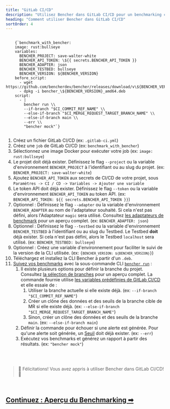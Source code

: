 ```yaml
---
title: "GitLab CI/CD"
description: "Utilisez Bencher dans GitLab CI/CD pour un benchmarking continu sur les merge requests"
heading: "Comment utiliser Bencher dans GitLab CI/CD"
sortOrder: 4
---
```



<pre>
  <code>
    {`benchmark_with_bencher:
    image: rust:bullseye
    variables:
      BENCHER_PROJECT: save-walter-white
      BENCHER_API_TOKEN: \${{ secrets.BENCHER_API_TOKEN }}
      BENCHER_ADAPTER: json
      BENCHER_TESTBED: bullseye
      BENCHER_VERSION: ${BENCHER_VERSION}
    before_script:
      - wget https://github.com/bencherdev/bencher/releases/download/v\${BENCHER_VERSION}/bencher_\${BENCHER_VERSION}_amd64.deb
      - dpkg -i bencher_\${BENCHER_VERSION}_amd64.deb
    script:
      - |
        bencher run \\
        --if-branch "$CI_COMMIT_REF_NAME" \\
        --else-if-branch "$CI_MERGE_REQUEST_TARGET_BRANCH_NAME" \\
        --else-if-branch main \\
        --err \\
        "bencher mock"`}
  </code>
</pre>

1. Créez un fichier GitLab CI/CD (ex: `.gitlab-ci.yml`)
1. Créez une `job` de GitLab CI/CD (ex: `benchmark_with_bencher`)
1. Sélectionnez une image Docker pour exécuter votre job (ex: `image: rust:bullseye`)
1. Le projet doit déjà exister. Définissez le flag `--project` ou la variable d'environnement `BENCHER_PROJECT` à l'identifiant ou au slug du projet. (ex: `BENCHER_PROJECT: save-walter-white`)
1. Ajoutez `BENCHER_API_TOKEN` aux secrets de CI/CD de votre projet, sous `Paramètres -> CI / CD -> Variables -> Ajouter une variable`
1. Le token API doit déjà exister. Définissez le flag `--token` ou la variable d'environnement `BENCHER_API_TOKEN` au token API. (ex: `BENCHER_API_TOKEN: ${{ secrets.BENCHER_API_TOKEN }}`)
1. Optionnel : Définissez le flag `--adapter` ou la variable d'environnement `BENCHER_ADAPTER` au nom de l'adaptateur souhaité. Si cela n'est pas défini, alors l'Adaptateur `magic` sera utilisé. Consultez [les adaptateurs de benchmark](/docs/fr/explanation/adapters/) pour un aperçu complet. (ex: `BENCHER_ADAPTER: json`)
1. Optionnel : Définissez le flag `--testbed` ou la variable d'environnement `BENCHER_TESTBED` à l'identifiant ou au slug du Testbed. Le Testbed **doit** déjà exister. Si cela n'est pas défini, alors le Testbed `localhost` sera utilisé. (ex: `BENCHER_TESTBED: bullseye`)
1. Optionnel : Créez une variable d'environnement pour faciliter le suivi de la version de la CLI utilisée. (ex: <code>{`BENCHER_VERSION: ${BENCHER_VERSION}`}</code>)
1. Téléchargez et installez la CLI Bencher à partir d'un `.deb`.
1. [Suivez vos benchmarks](/docs/fr/how-to/track-benchmarks/) avec la sous-commande CLI <code><a href="/docs/fr/explanation/bencher-run/">bencher run</a></code> :
    1. Il existe plusieurs options pour définir la branche du projet. Consultez [la sélection de branches](/docs/fr/explanation/branch-selection/) pour un aperçu complet. La commande fournie utilise [les variables prédéfinies de GitLab CI/CD](https://docs.gitlab.com/ee/ci/variables/predefined_variables.html) et elle essaie de :
        1. Utiliser la branche actuelle si elle existe déjà. (ex: `--if-branch "$CI_COMMIT_REF_NAME"`)
        1. Créer un clône des données et des seuils de la branche cible de MR si elle existe déjà. (ex: `--else-if-branch  "$CI_MERGE_REQUEST_TARGET_BRANCH_NAME"`)
        1. Sinon, créer un clône des données et des seuils de la branche `main`. (ex: `--else-if-branch main`)
    1. Définir la commande pour échouer si une alerte est générée. Pour qu'une alerte soit générée, un [Seuil](/docs/fr/explanation/thresholds/) doit déjà exister. (ex: `--err`)
    1. Exécutez vos benchmarks et générez un rapport à partir des résultats. (ex: `"bencher mock"`)

<br/>
<br/>

> 🐰 Félicitations! Vous avez appris à utiliser Bencher dans GitLab CI/CD! 🎉

<br/>

<h2><a href="/docs/fr/explanation/benchmarking/">Continuez : Aperçu du Benchmarking ➡</a></h2>

